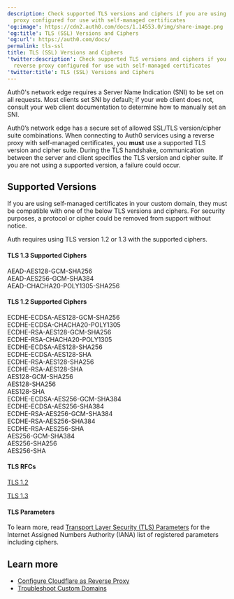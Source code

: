 ```yaml
---
description: Check supported TLS versions and ciphers if you are using a reverse
  proxy configured for use with self-managed certificates
'og:image': https://cdn2.auth0.com/docs/1.14553.0/img/share-image.png
'og:title': TLS (SSL) Versions and Ciphers
'og:url': https://auth0.com/docs/
permalink: tls-ssl
title: TLS (SSL) Versions and Ciphers
'twitter:description': Check supported TLS versions and ciphers if you are using a
  reverse proxy configured for use with self-managed certificates
'twitter:title': TLS (SSL) Versions and Ciphers
---
```

<Card title="Before you start">

Auth0's network edge requires a Server Name Indication (SNI) to be set on all requests. Most clients set SNI by default; if your web client does not, consult your web client documentation to determine how to manually set an SNI.

</Card>

Auth0’s network edge has a secure set of allowed SSL/TLS version/cipher suite combinations. When connecting to Auth0 services using a reverse proxy with self-managed certificates, you **must** use a supported TLS version and cipher suite. During the TLS handshake, communication between the server and client specifies the TLS version and cipher suite. If you are not using a supported version, a failure could occur.

## Supported Versions

<Callout icon="file-lines" color="#0EA5E9" iconType="regular">

If you are using self-managed certificates in your custom domain, they must be compatible with one of the below TLS versions and ciphers. For security purposes, a protocol or cipher could be removed from support without notice.

</Callout>

Auth requires using TLS version 1.2 or 1.3 with the supported ciphers.

#### TLS 1.3 Supported Ciphers

AEAD-AES128-GCM-SHA256  
AEAD-AES256-GCM-SHA384  
AEAD-CHACHA20-POLY1305-SHA256

#### TLS 1.2 Supported Ciphers

ECDHE-ECDSA-AES128-GCM-SHA256   
ECDHE-ECDSA-CHACHA20-POLY1305   
ECDHE-RSA-AES128-GCM-SHA256   
ECDHE-RSA-CHACHA20-POLY1305   
ECDHE-ECDSA-AES128-SHA256   
ECDHE-ECDSA-AES128-SHA   
ECDHE-RSA-AES128-SHA256   
ECDHE-RSA-AES128-SHA   
AES128-GCM-SHA256   
AES128-SHA256   
AES128-SHA   
ECDHE-ECDSA-AES256-GCM-SHA384   
ECDHE-ECDSA-AES256-SHA384   
ECDHE-RSA-AES256-GCM-SHA384   
ECDHE-RSA-AES256-SHA384   
ECDHE-RSA-AES256-SHA   
AES256-GCM-SHA384   
AES256-SHA256   
AES256-SHA

#### TLS RFCs

[TLS 1.2](https://tools.ietf.org/html/rfc5246)

[TLS 1.3](https://tools.ietf.org/html/rfc8446)

#### TLS Parameters

To learn more, read [Transport Layer Security (TLS) Parameters](https://www.iana.org/assignments/tls-parameters) for the Internet Assigned Numbers Authority (IANA) list of registered parameters including ciphers.

## Learn more

* [Configure Cloudflare as Reverse Proxy](/docs/customize/custom-domains/self-managed-certificates/configure-cloudflare-for-use-as-reverse-proxy)
* [Troubleshoot Custom Domains](/docs/troubleshoot/integration-extensibility-issues/troubleshoot-custom-domains)